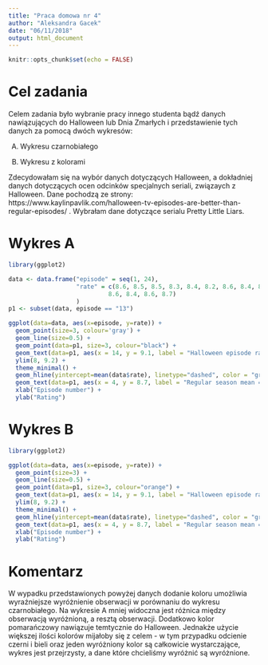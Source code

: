 ```yaml
---
title: "Praca domowa nr 4"
author: "Aleksandra Gacek"
date: "06/11/2018"
output: html_document
---
```


```r
knitr::opts_chunk$set(echo = FALSE)
```

# Cel zadania
Celem zadania było wybranie pracy innego studenta bądź danych nawiązujących do Halloween lub Dnia Zmarłych i przedstawienie tych danych za pomocą dwóch wykresów:

A) Wykresu czarnobiałego

B) Wykresu z kolorami

Zdecydowałam się na wybór danych dotyczących Halloween, a dokładniej danych dotyczących ocen odcinków specjalnych seriali, związaych z Halloween. Dane pochodzą ze strony: https://www.kaylinpavlik.com/halloween-tv-episodes-are-better-than-regular-episodes/ . Wybrałam dane dotyczące serialu Pretty Little Liars.

# Wykres A

```r
library(ggplot2)

data <- data.frame("episode" = seq(1, 24), 
                   "rate" = c(8.6, 8.5, 8.5, 8.3, 8.4, 8.2, 8.6, 8.4, 8.4, 8.8, 8.4, 8.9 ,9 ,8.5, 8.6, 8.7, 8.6, 8.6, 8.6, 8.5,
                            8.6, 8.4, 8.6, 8.7)
                   )
p1 <- subset(data, episode == "13")

ggplot(data=data, aes(x=episode, y=rate)) +
  geom_point(size=3, colour='gray') + 
  geom_line(size=0.5) + 
  geom_point(data=p1, size=3, colour="black") +
  geom_text(data=p1, aes(x = 14, y = 9.1, label = "Halloween episode rating = 9")) +
  ylim(8, 9.2) + 
  theme_minimal() +
  geom_hline(yintercept=mean(data$rate), linetype="dashed", color = "gray24") +
  geom_text(data=p1, aes(x = 4, y = 8.7, label = "Regular season mean = 8.5"), colour='gray24') +
  xlab("Episode number") +
  ylab("Rating")
```


# Wykres B

```r
library(ggplot2)

ggplot(data=data, aes(x=episode, y=rate)) +
  geom_point(size=3) + 
  geom_line(size=0.5) + 
  geom_point(data=p1, size=3, colour="orange") +
  geom_text(data=p1, aes(x = 14, y = 9.1, label = "Halloween episode rating = 9"), colour='orange') +
  ylim(8, 9.2) + 
  theme_minimal() +
  geom_hline(yintercept=mean(data$rate), linetype="dashed", color = "gray24") +
  geom_text(data=p1, aes(x = 4, y = 8.7, label = "Regular season mean = 8.5"), colour='gray24') +
  xlab("Episode number") +
  ylab("Rating")
```


# Komentarz

W wypadku przedstawionych powyżej danych dodanie koloru umożliwia wyraźniejsze wyróżnienie obserwacji w porównaniu do wykresu czarnobiałego. Na wykresie A mniej widoczna jest różnica między obserwacją wyróżnioną, a resztą obserwacji. Dodatkowo kolor pomarańczowy nawiązuje temtycznie do Halloween. Jednakże użycie większej ilości kolorów mijałoby się z celem - w tym przypadku odcienie czerni i bieli oraz jeden wyróżniony kolor są całkowicie wystarczające, wykres jest przejrzysty, a dane które chcieliśmy wyróżnić są wyróżnione.
